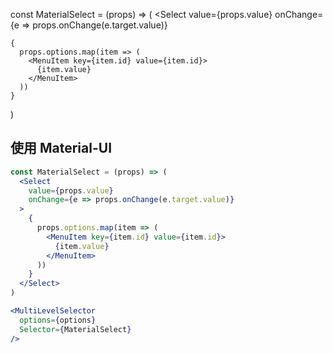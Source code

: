 const MaterialSelect = (props) => (
  <Select
    value={props.value}
    onChange={e => props.onChange(e.target.value)}
  >
    {
      props.options.map(item => (
        <MenuItem key={item.id} value={item.id}>
          {item.value}
        </MenuItem>
      ))
    }
  </Select>
)

## 使用 Material-UI

<MultiLevelSelector
  options={options}
  Selector={MaterialSelect}
/>

```jsx
const MaterialSelect = (props) => (
  <Select
    value={props.value}
    onChange={e => props.onChange(e.target.value)}
  >
    {
      props.options.map(item => (
        <MenuItem key={item.id} value={item.id}>
          {item.value}
        </MenuItem>
      ))
    }
  </Select>
)

<MultiLevelSelector
  options={options}
  Selector={MaterialSelect}
/>
```
